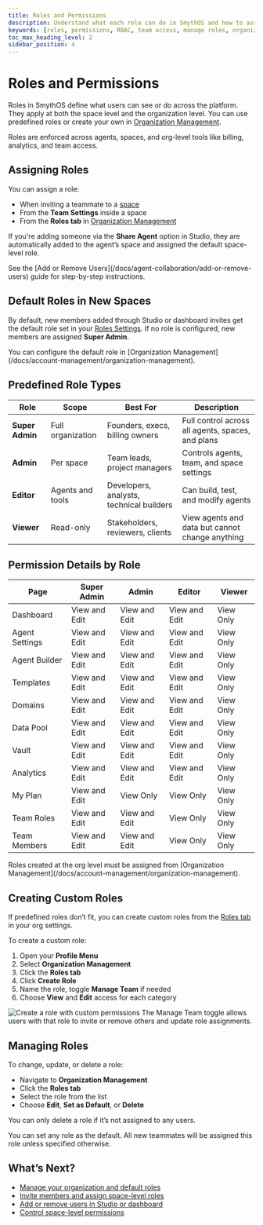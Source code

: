 ```yaml
---
title: Roles and Permissions
description: Understand what each role can do in SmythOS and how to assign the right access to teammates across your organization or spaces.
keywords: [roles, permissions, RBAC, team access, manage roles, organization roles, custom roles]
toc_max_heading_level: 2
sidebar_position: 4
---
```


# Roles and Permissions

Roles in SmythOS define what users can see or do across the platform. They apply at both the space level and the organization level. You can use predefined roles or create your own in [Organization Management](/docs/account-management/organization-management).

<InfoCallout title="Where roles apply">
Roles are enforced across agents, spaces, and org-level tools like billing, analytics, and team access.
</InfoCallout>

<Spacer size="md" />

## Assigning Roles

You can assign a role:

- When inviting a teammate to a [space](/docs/agent-collaboration/spaces)
- From the **Team Settings** inside a space
- From the **Roles tab** in [Organization Management](/docs/account-management/organization-management)

If you're adding someone via the **Share Agent** option in Studio, they are automatically added to the agent’s space and assigned the default space-level role.

<TipCallout title="Need to add or remove teammates?">
See the [Add or Remove Users](/docs/agent-collaboration/add-or-remove-users) guide for step-by-step instructions.
</TipCallout>

<Spacer size="md" />

## Default Roles in New Spaces

By default, new members added through Studio or dashboard invites get the default role set in your [Roles Settings](/docs/account-management/organization-management). If no role is configured, new members are assigned **Super Admin**.

<InfoCallout title="Manage defaults">
You can configure the default role in [Organization Management](/docs/account-management/organization-management).
</InfoCallout>

<Spacer size="md" />

## Predefined Role Types

| Role            | Scope                  | Best For                                | Description |
|------------------|-------------------------|-------------------------------------------|-------------|
| **Super Admin**  | Full organization       | Founders, execs, billing owners            | Full control across all agents, spaces, and plans |
| **Admin**        | Per space               | Team leads, project managers               | Controls agents, team, and space settings |
| **Editor**       | Agents and tools        | Developers, analysts, technical builders   | Can build, test, and modify agents |
| **Viewer**       | Read-only               | Stakeholders, reviewers, clients           | View agents and data but cannot change anything |

<Spacer size="md" />

## Permission Details by Role

| Page              | Super Admin      | Admin           | Editor          | Viewer          |
|-------------------|------------------|------------------|------------------|------------------|
| Dashboard         | View and Edit     | View and Edit    | View and Edit    | View Only        |
| Agent Settings    | View and Edit     | View and Edit    | View and Edit    | View Only        |
| Agent Builder     | View and Edit     | View and Edit    | View and Edit    | View Only        |
| Templates         | View and Edit     | View and Edit    | View and Edit    | View Only        |
| Domains           | View and Edit     | View and Edit    | View and Edit    | View Only        |
| Data Pool         | View and Edit     | View and Edit    | View and Edit    | View Only        |
| Vault             | View and Edit     | View and Edit    | View and Edit    | View Only        |
| Analytics         | View and Edit     | View and Edit    | View and Edit    | View Only        |
| My Plan           | View and Edit     | View Only        | View Only        | View Only        |
| Team Roles        | View and Edit     | View and Edit    | View Only        | View Only        |
| Team Members      | View and Edit     | View and Edit    | View Only        | View Only        |

<WarningCallout title="Only Super Admins can assign org-level roles">
Roles created at the org level must be assigned from [Organization Management](/docs/account-management/organization-management).
</WarningCallout>

<Spacer size="md" />

## Creating Custom Roles

If predefined roles don’t fit, you can create custom roles from the [Roles tab](/docs/account-management/organization-management) in your org settings.

To create a custom role:

1. Open your **Profile Menu**
2. Select **Organization Management**
3. Click the **Roles tab**
4. Click **Create Role**
5. Name the role, toggle **Manage Team** if needed
6. Choose **View** and **Edit** access for each category

<Image src="/static/img/docs/organization-create-role.jpg" alt="Create a role with custom permissions" caption="You can fully customize access for any role." />

<InfoCallout title="Manage Team explained">
The Manage Team toggle allows users with that role to invite or remove others and update role assignments.
</InfoCallout>

<Spacer size="md" />

## Managing Roles

To change, update, or delete a role:

- Navigate to **Organization Management**
- Click the **Roles tab**
- Select the role from the list
- Choose **Edit**, **Set as Default**, or **Delete**

You can only delete a role if it’s not assigned to any users.

<SuccessCallout title="Default roles">
You can set any role as the default. All new teammates will be assigned this role unless specified otherwise.
</SuccessCallout>

<Spacer size="md" />

## What’s Next?

- [Manage your organization and default roles](/docs/account-management/organization-management)
- [Invite members and assign space-level roles](/docs/agent-collaboration/spaces/invite-members)
- [Add or remove users in Studio or dashboard](/docs/agent-collaboration/add-or-remove-users)
- [Control space-level permissions](/docs/agent-collaboration/spaces)
